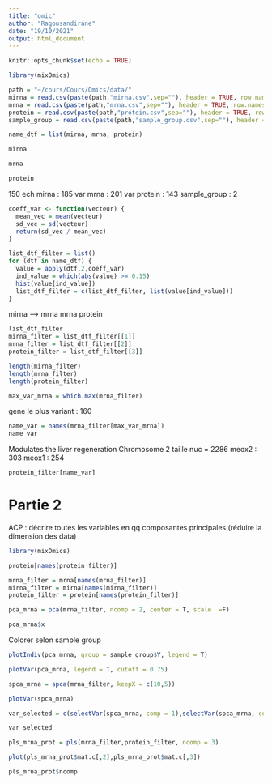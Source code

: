 ```yaml
---
title: "omic"
author: "Ragousandirane"
date: "19/10/2021"
output: html_document
---
```


```r
knitr::opts_chunk$set(echo = TRUE)
```


```r
library(mixOmics)
```


```r
path = "~/cours/Cours/Omics/data/"
mirna = read.csv(paste(path,"mirna.csv",sep=""), header = TRUE, row.names = 1)
mrna = read.csv(paste(path,"mrna.csv",sep=""), header = TRUE, row.names = 1)
protein = read.csv(paste(path,"protein.csv",sep=""), header = TRUE, row.names = 1)
sample_group = read.csv(paste(path,"sample_group.csv",sep=""), header = TRUE, row.names = 1)

name_dtf = list(mirna, mrna, protein)
```

```r
mirna
```
```r
mrna
```


```r
protein
```



150 ech
mirna : 185 var
mrna : 201 var
protein : 143
sample_group : 2
```r

coeff_var <- function(vecteur) {
  mean_vec = mean(vecteur)
  sd_vec = sd(vecteur)
  return(sd_vec / mean_vec)
}
```

```r
list_dtf_filter = list()
for (dtf in name_dtf) {
  value = apply(dtf,2,coeff_var)
  ind_value = which(abs(value) >= 0.15)
  hist(value[ind_value]) 
  list_dtf_filter = c(list_dtf_filter, list(value[ind_value]))
}
```
mirna --> mrna
mrna
protein

```r
list_dtf_filter
mirna_filter = list_dtf_filter[[1]]
mrna_filter = list_dtf_filter[[2]]
protein_filter = list_dtf_filter[[3]]
```

```r
length(mirna_filter)
length(mrna_filter)
length(protein_filter)
```


```r
max_var_mrna = which.max(mrna_filter)
```

gene le plus variant : 160
```r
name_var = names(mrna_filter[max_var_mrna])
name_var
```
Modulates the liver regeneration
Chromosome 2
taille nuc = 2286
meox2 : 303
meox1 : 254

```r
protein_filter[name_var]
```

# Partie 2

ACP : décrire toutes les variables en qq composantes principales (réduire la dimension des data)

```r
library(mixOmics)
```
```r
protein[names(protein_filter)]
```


```r
mrna_filter = mrna[names(mrna_filter)]
mirna_filter = mirna[names(mirna_filter)]
protein_filter = protein[names(protein_filter)]
```



```r
pca_mrna = pca(mrna_filter, ncomp = 2, center = T, scale  =F)
```


```r
pca_mrna$x
```


Colorer selon sample group
```r
plotIndiv(pca_mrna, group = sample_group$Y, legend = T)
```

```r
plotVar(pca_mrna, legend = T, cutoff = 0.75)
```


```r
spca_mrna = spca(mrna_filter, keepX = c(10,5))
```

```r
plotVar(spca_mrna)
```


```r
var_selected = c(selectVar(spca_mrna, comp = 1),selectVar(spca_mrna, comp = 2))
```


```r
var_selected
```


```r
pls_mrna_prot = pls(mrna_filter,protein_filter, ncomp = 3)
```

```r
plot(pls_mrna_prot$mat.c[,2],pls_mrna_prot$mat.c[,3])
```



```r
pls_mrna_prot$ncomp
```



```r

```

```r

```

```r

```

```r

```

